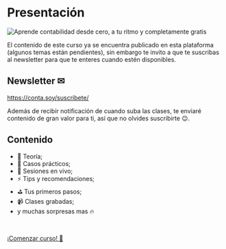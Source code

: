 # Presentación

![Aprende contabilidad desde cero, a tu ritmo y completamente gratis](../../../banner.png)

El contenido de este curso ya se encuentra publicado en esta plataforma (algunos temas están pendientes), sin embargo te invito a que te suscribas al newsletter para que te enteres cuando estén disponibles.

## Newsletter ✉

https://conta.soy/suscribete/

Además de recibir notificación de cuando suba las clases, te enviaré contenido de gran valor para ti, así que no olvides suscribirte 😉.

## Contenido

- 📝 Teoría;
- 💪 Casos prácticos;
- 🔰 Sesiones en vivo;
- ⚡️ Tips y recomendaciones;
- ⛳ Tus primeros pasos;
- 📹 Clases grabadas;
- y muchas sorpresas mas 🔥

<br />

[¡Comenzar curso! 🚀](/bienvenida)
